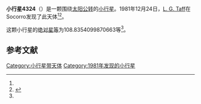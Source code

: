 {{Infobox planet
| bgcolour = #FFFFC0
| name = 4324
| symbol = 
| image = 
| caption = 
| discovery = yes
| discovery_ref = 
| discoverer = [[L._G._Taff|L. G. Taff]]
| discovery_site = [[Socorro|Socorro]] 
| discovered = 1981年12月24日
| designations = yes
| mp_name = 
| named_after = 
| alt_names = 1981 YA1/ 1932 UD / 1932 WE / 1948 SD / 1948 TK2 / 1964 PE / 1966 DC / 1972 NF / 1973 YR3 / 1985 XX / A924 YC
| mp_category = [[主带小行星|主带小行星]]
| orbit_ref = <ref name="a">[http://ssd.jpl.nasa.gov/sbdb.cgi?sstr=4324 4324] {{Wayback|url=http://ssd.jpl.nasa.gov/sbdb.cgi?sstr=4324 |date=20201124004800 }}，小行星數據庫瀏覽器（JPL Small-Body Database Browser）－[[美国国家航空航天局|美国国家航空航天局]]喷气推进实验室</ref>
| epoch = 2456400.5 (2013年4月18日更新)
| aphelion = {{convert|3.050703214845064|AU|km|3|abbr=on|lk=out}}
| perihelion = {{convert|2.041582217609929|AU|km|3|abbr=on}}
| semimajor = {{convert|2.546142716227497|AU|km|3|abbr=on}}
| eccentricity = 0.198166621
| period = 1483.961185 [[日|日]]<br />4.06[[儒略年|儒略年]]
| avg_speed = 
| inclination = 7.78029187332113
| asc_node = 292.8383695556172
| mean_anomaly = 
| arg_peri = 108.8354099870663
| satellites = 
| physical_characteristics = yes
| dimensions = 
| mass = 
| density = 
| surface_grav = 
| escape_velocity = 
| sidereal_day = 
| axial_tilt = 
| pole_ecliptic_lat = 
| pole_ecliptic_lon = 
| albedo = 
| temperatures= 
| temp_name1 = 
| mean_temp_1 = 
| max_temp_1 = 
| temp_name2 = 
| max_temp_2 = 
| spectral_type = 
| abs_magnitude = 108.8354099870663
}}

'''小行星4324'''（{{lang-en|4324}}）是一颗围绕[[太阳|太阳]][[公转|公转]]的[[小行星|小行星]]。1981年12月24日，[[L._G._Taff|L. G. Taff]]在Socorro发现了此天体<ref name="a" /><ref>{{cite news|title=小行星列表|url=http://cfa-www.harvard.edu/iau/lists/NumberedMPs.txt|accessdate=2013-07-08|newspaper=哈佛大学|archive-date=2008-05-17|archive-url=https://web.archive.org/web/20080517010638/http://cfa-www.harvard.edu/iau/lists/NumberedMPs.txt|dead-url=no}}</ref>。

这颗小行星的[[绝对星等|绝对星等]]为108.8354099870663等<ref name="a" />。

==参考文献==
{{reflist}}
{{Minor Planet Number|[[小行星4323|小行星4323]]|[[小行星4325|小行星4325]]}}

{{小天体}}

[[Category:小行星带天体|Category:小行星带天体]]
[[Category:1981年发现的小行星|Category:1981年发现的小行星]]

{{asteroid-stub}}